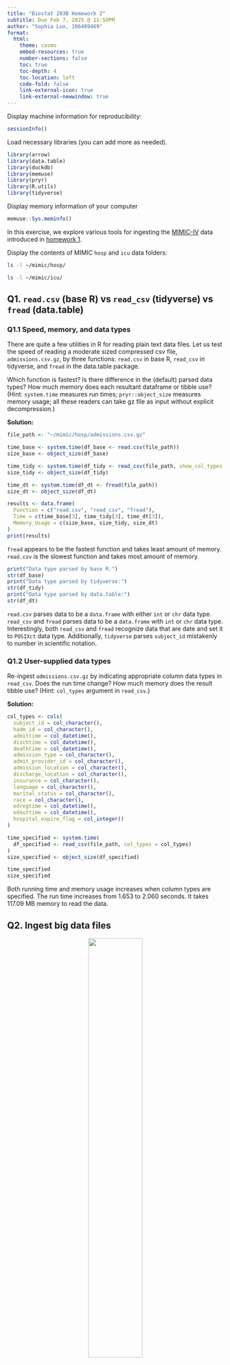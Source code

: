 ```yaml
---
title: "Biostat 203B Homework 2"
subtitle: Due Feb 7, 2025 @ 11:59PM
author: "Sophia Luo, 106409469"
format:
  html:
    theme: cosmo
    embed-resources: true
    number-sections: false
    toc: true
    toc-depth: 4
    toc-location: left
    code-fold: false
    link-external-icon: true
    link-external-newwindow: true
---
```


Display machine information for reproducibility:
```r
sessionInfo()
```

Load necessary libraries (you can add more as needed).
```r
library(arrow)
library(data.table)
library(duckdb)
library(memuse)
library(pryr)
library(R.utils)
library(tidyverse)
```

Display memory information of your computer
```r
memuse::Sys.meminfo()
```

In this exercise, we explore various tools for ingesting the [MIMIC-IV](https://physionet.org/content/mimiciv/3.1/) data introduced in [homework 1](https://ucla-biostat-203b.github.io/2025winter/hw/hw1/hw1.html).

Display the contents of MIMIC `hosp` and `icu` data folders:

```bash
ls -l ~/mimic/hosp/
```

```bash
ls -l ~/mimic/icu/
```

## Q1. `read.csv` (base R) vs `read_csv` (tidyverse) vs `fread` (data.table)

### Q1.1 Speed, memory, and data types

There are quite a few utilities in R for reading plain text data files. Let us test the speed of reading a moderate sized compressed csv file, `admissions.csv.gz`, by three functions: `read.csv` in base R, `read_csv` in tidyverse, and `fread` in the data.table package.

Which function is fastest? Is there difference in the (default) parsed data types? How much memory does each resultant dataframe or tibble use? (Hint: `system.time` measures run times; `pryr::object_size` measures memory usage; all these readers can take gz file as input without explicit decompression.) 

**Solution:**

```r
file_path <- "~/mimic/hosp/admissions.csv.gz"

time_base <- system.time(df_base <- read.csv(file_path))
size_base <- object_size(df_base)

time_tidy <- system.time(df_tidy <- read_csv(file_path, show_col_types = FALSE))
size_tidy <- object_size(df_tidy)

time_dt <- system.time(df_dt <- fread(file_path))
size_dt <- object_size(df_dt)
```

```r
results <- data.frame(
  Function = c("read.csv", "read_csv", "fread"),
  Time = c(time_base[3], time_tidy[3], time_dt[3]),
  Memory_Usage = c(size_base, size_tidy, size_dt)
)
print(results)
```

`fread` appears to be the fastest function and takes least amount of memory. 
`read.csv` is the slowest function and takes most amount of memory.

```r
print("Data type parsed by base R:")
str(df_base)
print("Data type parsed by tidyverse:")
str(df_tidy)
print("Data type parsed by data.table:")
str(df_dt)
```

`read.csv` parses data to be a `data.frame` with either `int` or `chr` data type.
`read_csv` and `fread` parses data to be a `data.frame` with `int` or `chr` data type. 
Interestingly, both `read_csv` and `fread` recognize data that are date and set it to `POSIXct` data type.
Additionally, `tidyverse` parses `subject_id` mistakenly to number in scientific notation.


### Q1.2 User-supplied data types

Re-ingest `admissions.csv.gz` by indicating appropriate column data types in `read_csv`. Does the run time change? How much memory does the result tibble use? (Hint: `col_types` argument in `read_csv`.)

**Solution:**

```r
col_types <- cols(
  subject_id = col_character(),         
  hadm_id = col_character(),            
  admittime = col_datetime(),           
  dischtime = col_datetime(),           
  deathtime = col_datetime(),         
  admission_type = col_character(),     
  admit_provider_id = col_character(),  
  admission_location = col_character(), 
  discharge_location = col_character(), 
  insurance = col_character(),          
  language = col_character(),           
  marital_status = col_character(),     
  race = col_character(),               
  edregtime = col_datetime(),           
  edouttime = col_datetime(),           
  hospital_expire_flag = col_integer()  
)

time_specified <- system.time(
  df_specified <- read_csv(file_path, col_types = col_types)
)
size_specified <- object_size(df_specified)

time_specified
size_specified
```

Both running time and memory usage increases when column types are specified.
The run time increases from 1.653 to 2.060 seconds. It takes 117.09 MB memory to read the data.

## Q2. Ingest big data files

<p align="center">
  <img src="./bigfile.png" width="50%">
</p>

Let us focus on a bigger file, `labevents.csv.gz`, which is about 130x bigger than `admissions.csv.gz`.
```bash
ls -l ~/mimic/hosp/labevents.csv.gz
```
Display the first 10 lines of this file.
```bash
zcat < ~/mimic/hosp/labevents.csv.gz | head -10
```

### Q2.1 Ingest `labevents.csv.gz` by `read_csv`

<p align="center">
  <img src="./readr_logo.png" width="20%">
</p>

Try to ingest `labevents.csv.gz` using `read_csv`. What happens? If it takes more than 3 minutes on your computer, then abort the program and report your findings. 

```r
file_path <- "~/mimic/hosp/labevents.csv.gz"
```

Note: `eval=FALSE` is set to avoid program crashing during rendering.
```r
system.time(labevents <- read_csv(file_path))
```

My RStudio program crashed before reaching 3 minutes. This is because the file size is so big that it exceeds the memory of my laptop to process it.

### Q2.2 Ingest selected columns of `labevents.csv.gz` by `read_csv`

Try to ingest only columns `subject_id`, `itemid`, `charttime`, and `valuenum` in `labevents.csv.gz` using `read_csv`.  Does this solve the ingestion issue? (Hint: `col_select` argument in `read_csv`.)

Note: `eval=FALSE` is set to avoid program crashing during rendering.
```r
labevent_selected_cols <- read_csv(file_path, col_select=c("subject_id","itemid",
                            "charttime","valuenum"))
```

My RStudio program crashed again. Even after selecting specific columns, the program still needs to process large size file and it crashes after exceeding maximum memory of my laptop.

### Q2.3 Ingest a subset of `labevents.csv.gz`

<p align="center">
  <img src="./linux_logo.png" width="20%">
</p>

Our first strategy to handle this big data file is to make a subset of the `labevents` data.  Read the [MIMIC documentation](https://mimic.mit.edu/docs/iv/modules/hosp/labevents/) for the content in data file `labevents.csv`.

In later exercises, we will only be interested in the following lab items: creatinine (50912), potassium (50971), sodium (50983), chloride (50902), bicarbonate (50882), hematocrit (51221), white blood cell count (51301), and glucose (50931) and the following columns: `subject_id`, `itemid`, `charttime`, `valuenum`. Write a Bash command to extract these columns and rows from `labevents.csv.gz` and save the result to a new file `labevents_filtered.csv.gz` in the current working directory. (Hint: Use `zcat <` to pipe the output of `labevents.csv.gz` to `awk` and then to `gzip` to compress the output. Do **not** put `labevents_filtered.csv.gz` in Git! To save render time, you can put `#| eval: false` at the beginning of this code chunk. TA will change it to `#| eval: true` before rendering your qmd file.)

Display the first 10 lines of the new file `labevents_filtered.csv.gz`. How many lines are in this new file, excluding the header? How long does it take `read_csv` to ingest `labevents_filtered.csv.gz`?

**Solution:**

```bash
#| eval: false
zcat < ~/mimic/hosp/labevents.csv.gz | 
awk -F',' 'NR==1 || $5 ~ /50912|50971|50983|50902|50882|51221|51301|50931/' |
cut -d',' -f2,5,7,10 |
gzip > ~/mimic/hosp/labevents_filtered.csv.gz
```

Display the first 10 lines of the new file:
```bash
zcat ~/mimic/hosp/labevents_filtered.csv.gz | head -10
```

Count the number of lines in the new file, excluding the header:
```bash
zcat ~/mimic/hosp/labevents_filtered.csv.gz |
tail -n +2| 
wc -l
```

Time for `read_csv` to ingest filtered file:
```r
file_path <- "~/mimic/hosp/labevents_filtered.csv.gz"

system.time(labevents <- read_csv(file_path, show_col_types = FALSE))
```
It took about 21 seconds for `read_csv` to ingest the filtered file.

### Q2.4 Ingest `labevents.csv` by Apache Arrow

<p align="center">
  <img src="./arrow_logo.png" width="30%">
</p>

Our second strategy is to use [Apache Arrow](https://arrow.apache.org/) for larger-than-memory data analytics. Unfortunately Arrow does not work with gz files directly. First decompress `labevents.csv.gz` to `labevents.csv` and put it in the current working directory (do not add it in git!). To save render time, put `#| eval: false` at the beginning of this code chunk. TA will change it to `#| eval: true` when rendering your qmd file.

Then use [`arrow::open_dataset`](https://arrow.apache.org/docs/r/reference/open_dataset.html) to ingest `labevents.csv`, select columns, and filter `itemid` as in Q2.3. How long does the ingest+select+filter process take? Display the number of rows and the first 10 rows of the result tibble, and make sure they match those in Q2.3. (Hint: use `dplyr` verbs for selecting columns and filtering rows.)

Write a few sentences to explain what is Apache Arrow. Imagine you want to explain it to a layman in an elevator. 

**Solution:**

```bash
#| eval: false
gunzip -c ~/mimic/hosp/labevents.csv.gz > ./labevents.csv
```
```r
system.time({
  labevents <- open_dataset("labevents.csv", format = "csv")

  labevents_arrow <- labevents |>
    select(subject_id, itemid, charttime, valuenum) |>
    filter(itemid %in% c(50912, 50971, 50983, 50902, 50882, 51221, 51301, 50931)) |>
    collect()
})
```

It takes 46 seconds to ingest, select, and filter content in `labevents.csv`.

Display the number of rows:
```r
nrow(labevents_arrow)
```

Display first 10 rows of the result tibble:
```r
head(labevents_arrow, 10)
```
The number of lines and the first 10 rows of the result tibble matches those in Q2.3

Apache Arrow is a lightning-fast data processing framework that allows efficient handling of large datasets without loading everything into memory. It does this by using a columnar in-memory format, which makes operations like filtering and selecting data extremely fast. 
Think of it as a highway for data—allowing seamless, high-speed movement between different tools like R, Python, and databases. Instead of copying data between systems (which slows things down), Arrow lets them share the same memory, making everything much more efficient.

### Q2.5 Compress `labevents.csv` to Parquet format and ingest/select/filter

<p align="center">
  <img src="./parquet_logo.png" width="30%">
</p>

Re-write the csv file `labevents.csv` in the binary Parquet format (Hint: [`arrow::write_dataset`](https://arrow.apache.org/docs/r/reference/write_dataset.html).) How large is the Parquet file(s)? How long does the ingest+select+filter process of the Parquet file(s) take? Display the number of rows and the first 10 rows of the result tibble and make sure they match those in Q2.3. (Hint: use `dplyr` verbs for selecting columns and filtering rows.)

Write a few sentences to explain what is the Parquet format. Imagine you want to explain it to a layman in an elevator.

**Solution:**

Re-write the csv file in the binary Parquet format:
```r
labevents <- open_dataset("labevents.csv", format = "csv")

write_dataset(labevents, "labevents_parquet", format = "parquet")
```

```bash
ls -l -h labevents_parquet
```
The Parquet file is 2.6G.

Ingest, select, and filter Parquet file:
```r
system.time({
  labevents_parquet <- open_dataset("labevents_parquet", format = "parquet")

  labevents_filtered_parquet <- labevents_parquet %>%
    select(subject_id, itemid, charttime, valuenum) %>%
    filter(itemid %in% c(50912, 50971, 50983, 50902, 50882, 51221, 51301, 50931)) %>%
    collect()  # Load into memory
})
```

It took 19 seconds to ingest, select, and filter Parquet file.

Display the number of rows:
```r
nrow(labevents_filtered_parquet)
```

First 10 rows of result tibble:
```r
head(labevents_filtered_parquet, 10)
```
This verifies that the number of rows and the first 10 rows matches those in Q2.3.

Parquet is a high-performance, space-efficient file format designed for big data. Unlike traditional CSV, Parquet stores data column-wise instead of row-wise. This makes it much faster for analytics, because when you filter or select specific columns, you don’t need to read the entire file—only the relevant parts. Parquet also compresses data better than CSV, saving storage space while boosting performance. 
Think of it as a well-organized, indexed library, where you can quickly find the books (data) you need instead of scanning every shelf.

### Q2.6 DuckDB

<p align="center">
  <img src="./duckdb_logo.png" width="20%">
</p>

Ingest the Parquet file, convert it to a DuckDB table by [`arrow::to_duckdb`](https://arrow.apache.org/docs/r/reference/to_duckdb.html), select columns, and filter rows as in Q2.5. How long does the ingest+convert+select+filter process take? Display the number of rows and the first 10 rows of the result tibble and make sure they match those in Q2.3. (Hint: use `dplyr` verbs for selecting columns and filtering rows.)

Write a few sentences to explain what is DuckDB. Imagine you want to explain it to a layman in an elevator.

**Solution:**

```r
system.time({
  # Ingest Parquet dataset
  labevents_parquet <- open_dataset("labevents_parquet", format = "parquet")
  
  # Convert to DuckDB table
  con <- dbConnect(duckdb::duckdb(), dbdir = ":memory:")
  labevents_duckdb <- to_duckdb(labevents_parquet, con)
  
  # Select columns and filter rows
  labevents_filtered_duckdb <- labevents_parquet |>
    select(subject_id, itemid, charttime, valuenum) |>
    filter(itemid %in% c(50912, 50971, 50983, 50902, 50882, 51221, 51301, 50931)) %>%
    collect()
  
  # Close DuckDB connection
  dbDisconnect(con)
})
```
It took 14 seconds to ingest Parquet file, select columns, and filter rows.

Display the number of rows:
```r
nrow(labevents_filtered_duckdb)
```
Display first 10 rows:
```r
head(labevents_filtered_parquet, 10)
```
This confirms that DuckDB generated file matches those in Q2.3.

DuckDB is a fast, lightweight database designed for efficient data analysis on a single machine. Unlike traditional databases that optimize for many users, DuckDB is built for analytics—it processes large datasets blazingly fast using an optimized columnar format. 
It’s like having the power of a full-fledged database engine without needing a server. Imagine Excel on steroids, where queries run instantly, and we can work with billions of rows seamlessly.

## Q3. Ingest and filter `chartevents.csv.gz`

[`chartevents.csv.gz`](https://mimic.mit.edu/docs/iv/modules/icu/chartevents/) contains all the charted data available for a patient. During their ICU stay, the primary repository of a patient’s information is their electronic chart. The `itemid` variable indicates a single measurement type in the database. The `value` variable is the value measured for `itemid`. The first 10 lines of `chartevents.csv.gz` are
```bash
zcat < ~/mimic/icu/chartevents.csv.gz | head -10
```
How many rows? 433 millions.
```bash
#| eval: false
zcat < ~/mimic/icu/chartevents.csv.gz | tail -n +2 | wc -l
```
[`d_items.csv.gz`](https://mimic.mit.edu/docs/iv/modules/icu/d_items/) is the dictionary for the `itemid` in `chartevents.csv.gz`.
```bash
zcat < ~/mimic/icu/d_items.csv.gz | head -10
```
In later exercises, we are interested in the vitals for ICU patients: heart rate (220045), mean non-invasive blood pressure (220181), systolic non-invasive blood pressure (220179), body temperature in Fahrenheit (223761), and respiratory rate (220210). Retrieve a subset of `chartevents.csv.gz` only containing these items, using the favorite method you learnt in Q2. 

Document the steps and show code. Display the number of rows and the first 10 rows of the result tibble.

**Solution:**

Decompress `chartevents.csv.gz` to `chartevents.csv` into current directory
```bash
#| eval: false
gunzip -c ~/mimic/icu/chartevents.csv.gz > chartevents.csv
```

Compress `chartevents.csv` to Parquet format:
```r
chartevents <- open_dataset("chartevents.csv", format = "csv")

write_dataset(chartevents, path = "chartevents_parquet", format = "parquet")
```

Convert Parquet to DuckDB & filter data:
```r
chartevents_parquet <- open_dataset("chartevents_parquet", format = "parquet")

con <- dbConnect(duckdb::duckdb(), dbdir = ":memory:")
chartevents_duckdb <- to_duckdb(chartevents_parquet, con)

chartevents_filtered_duckdb <- chartevents_duckdb |>
  select(subject_id, itemid, charttime, valuenum) |>
  filter(itemid %in% c(220045,220181,220179,223761,220210)) |>
  collect()

dbDisconnect(con)
```

Display the number of rows
```r
nrow(chartevents_filtered_duckdb)
```
There are 30195426 rows in the filtered file.

Display the first 10 rows:
```r
head(chartevents_filtered_duckdb, 10)
```

Personal thoughts: Even though using DuckDB to ingest Parquet file and the process data is the fastest method in ingesting and manipulating data, the prerequisite steps can be quite time consuming.
1) Decompress `.gz` file 2) Re-write `.csv` file in Parquet format. These two steps are time costly. 
If we will do lots of data manipulation later, then these steps are worth it. Otherwise, simply use `read_csv` might be a better way for one time access.